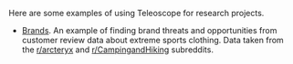 Here are some examples of using Teleoscope for research projects. 
- [Brands](/resources/examples/brands). An example of finding brand threats and opportunities from customer review data about extreme sports clothing. Data taken from the [r/arcteryx](https://www.reddit.com/r/arcteryx) and [r/CampingandHiking](https://www.reddit.com/r/CampingandHiking/) subreddits.